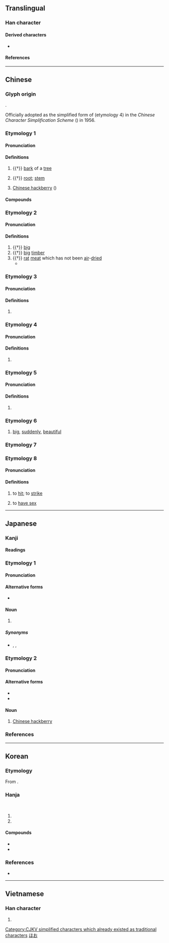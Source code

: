 {{also|樸}}
{{character info}}

==Translingual==
{{stroke order|strokes=6}}

===Han character===
{{Han char|rn=75|rad=木|as=02|sn=6|four=43900|canj=DY|ids=⿰木卜}}

====Derived characters====
* {{l|mul|[[𠡙]], [[𠧭]], [[烞]], [[𬇑]]}}

====References====
{{Han ref|kx=0510.040|dkj=14428|dj=0894.030|hdz=21154.020|uh=6734}}

[[Category:CJKV simplified characters which already existed as traditional characters]]

----

==Chinese==
{{rfc|zh}}

===Glyph origin===
{{Han etym}}
{{Han compound|木|卜|ls=psc|c1=s|c2=p}}.

Officially adopted as the simplified form of {{zh-l|*樸}} (etymology 4) in the ''Chinese Character Simplification Scheme'' ({{w2|zh|pref=《|s:漢字簡化方案|漢字簡化方案|suf=》}}) in 1956.

===Etymology 1===
{{zh-forms}}

====Pronunciation====
{{zh-pron
|m=pò
|c=pok3
|md=páuk
|mn=phoh
|mn-t=poh4/pog4
|mn-t_note=poh4 - vernacular; pog4 - literary
|w=4phoq
|mc=y
|oc=y
|cat=n
}}

====Definitions====
{{zh-hanzi}}

# {{†}} [[bark]] of a [[tree]]
#: {{zh-x|朴。木 皮 也。从 木 , 卜 聲 |ref=Shuowen}}
# {{†}} [[root]]; [[stem]]
#: {{zh-x|普 木 切，音 扑。本 也 | [[fanqie|Fanqie]] spelling {{l|zh|普}} + {{l|zh|木}}, pronounced {{l|zh|扑}}. [The meaning] is {{l|zh|本}} | ref={{w2|zh|玉篇}}}}
# [[Chinese hackberry]] ({{taxlink|Celtis sinensis|species|noshow=1}})

====Compounds====
{{zh-der|fold=1|厚朴|朴硝|朴資茅斯|朴樹|朴仔}}

===Etymology 2===
{{zh-forms}}
{{rfe|zh|related to 樸 (plain and simple)? related to 樸 (unworked wood)? related to 璞 (unworked jade) (Schuessler, 2007)?}}

====Pronunciation====
{{zh-pron
|m=朴
|c=pok3
|mc=y
|oc=y
|cat=a,n
}}

====Definitions====
{{zh-hanzi}}

# {{†}} [[big]]
# {{†}} [[big]] [[timber]]
# {{†}} [[rat]] [[meat]] which has not been [[air]]-[[dried]]
#* {{zh-x|鄭 人 謂 玉 未 理 者 璞，周 人 謂 鼠 未 腊 者 朴。周 人 懷 朴，過 鄭 賈 曰：「欲 買 朴 乎？」鄭 賈 曰：「欲 之。」出 其 朴，視 之，乃 鼠 也。因 謝 不 取。今 ^平原 君 自 以 賢，顯名 於 天下，然 降 其 主 父 ^沙丘 而 臣 之。天下 之 王 尚 猶 尊 之，是 天下 之 王 不如 鄭 賈{gǔ} 之 智 也，眩 於 名，不知 其 實 也。」|The people from the state of Zheng gave the name {{zh-l|璞}} for unrefined jade that is not yet carved or polished while the people from the state of Zhou gave the name {{zh-l|朴|tr=pǔ}} for rat meat which has not been air-dried.</br>A man from Zhou holding {{zh-l|朴|tr=pǔ}} went to see a businessman in Zheng and asked, "Do you want to buy some {{zh-l|朴|tr=pǔ}}?". The businessman replied, "Yes, I would like to". The man from Zhou held out his {{zh-l|朴|tr=pǔ}}. The businessman saw that it was a rat. And so he declined to take it.<br>Now the Prince of Pingyuan has a distinguished reputation throughout the world as a man of worth and ability. But he degraded his ruler's father at Shaqiu and treated him as a subject. And yet and kings throughout the world have less understanding than the merchant of Zheng. They are dazzled by a name and do not know what he really is.|ref=Zhanguoce}}

===Etymology 3===
{{zh-forms}}

====Pronunciation====
{{zh-pron
|m=Pú
|cat=pn
}}

====Definitions====
{{zh-hanzi}}

# {{surname|zh|historical|nodot=1}} {{n-g|used by the Yi ({{l|zh|夷}}) people.}}
#: {{zh-x|九月，巴 七 姓 夷 王 @朴{Pú}胡、賨 邑侯 @^杜濩{huò} 舉 巴 夷、賨 民 來附，於是 分 巴 郡，以 ^胡 爲 巴 東 太守，^濩{huò} 為 巴 西 太守，|ref=Sanguozhi}}
#: {{zh-x|夷 狄 大 姓。有 朴 氏 與 樸 同 |ref=通志畧}}

===Etymology 4===
{{zh-forms}}
{{zh-wp|zh:朴姓}}

====Pronunciation====
{{zh-pron
|m=Piáo
|c=piu4,pok3
|mn=xm:Phiâu/xm,qz:Phok
|mn-t=piao5/piou5
|w=4phoq
|cat=pn
}}

====Definitions====
{{zh-hanzi}}

# {{surname|zh}}
#: {{zh-x|國人 多 ^金、^朴{Piáo} 兩 姓，異姓 不 為{wéi} 婚。|There were many Kim and '''Park''' in the country, but they did not married with other last names.|CL|ref={{w2|zh|舊唐書|pref=《|suf=》}} ({{w|Old Book of Tang}})}}
#: {{zh-x|王 姓 ^金，貴人 姓 ^朴{Piáo}，民 無 氏 有 名。|The king's last name was Kim, the noble man's last name was '''Park''', the people had no last name, but only a name.|CL|ref={{w2|zh|新唐書|pref=《|suf=》}} ({{w|New Book of Tang}})}}

===Etymology 5===
{{zh-forms}}

====Pronunciation====
{{zh-pron
|m=pō
|c=pok3,po1
|mn-t=poh4/pog4
|mn-t_note=poh4 - vernacular; pog4 - literary
|cat=n
}}

====Definitions====
{{zh-hanzi}}

# {{lb|zh|historical}} {{zh-only|朴刀|[[ancient]] [[sword]] with a long [[blade]] and a short [[hilt]]}}

===Etymology 6===
# [[big]], [[sudden]]ly, [[beautiful]]
#: {{zh-x|朴。大 也 猝 也 離 也 |ref=博雅}}

===Etymology 7===
{{zh-see|樸}}

===Etymology 8===
{{zh-see|扑|v|to hit; beating stick}}

====Pronunciation====
{{zh-pron
|m=pū
|c=pok3
|mc=y
|oc=y
|cat=n
}}

====Definitions====
{{zh-hanzi}}

# {{lb|zh|Cantonese}} to [[hit]]; to [[strike]]
# {{lb|zh|Cantonese}} to [[have sex]]

----

==Japanese==

===Kanji===
{{ja-kanji|grade=c|rs=木02}}

====Readings====
{{ja-readings
|goon=ほく
|kanon=はく
|kanyoon=ぼく
|kun=ほお-, ほう-
}}

===Etymology 1===
{{ja-kanjitab|ほお|yomi=k}}

====Pronunciation====
{{ja-pron|yomi=k|ほお|acc=1|acc_ref=DJR,NHK}}

====Alternative forms====
* {{ja-l|厚朴}}

====Noun====
{{ja-noun|ほお|hhira=ほほ}}

# {{vern|Japanese bigleaf magnolia}}

=====Synonyms=====
* {{ja-r|朴の木|ほおのき}}, {{ja-r|厚朴|こうぼく}}, {{ja-r|朴柏|ほおがしわ}}

===Etymology 2===
{{ja-kanjitab|えのき|yomi=irr}}

====Pronunciation====
{{ja-pron|yomi=irr|えのき|acc=0|acc_ref=DJR,NHK}}

====Alternative forms====
* {{ja-l|榎}}
* {{ja-l|𪱻}}

====Noun====
{{ja-noun|えのき|エノキ}}

# [[Chinese hackberry]]

===References===
<references/>

[[Category:ja:Trees|ほお]]

----

==Korean==

===Etymology===
From {{der|ko|ltc|-}} {{ltc-l|朴|id=1}}.

===Hanja===
{{ko-hanja-search}}
{{ko-hanja|성씨|박}}<br>
{{ko-hanja|순박하다|순박할|박}}

# {{hanja form of|박|{{surname|ko}}}}
# {{hanja form of|박|[[naive]]; [[simple]]}}

====Compounds====
{{der-top|Compounds}}
* {{ko-l|순박|淳朴}}
* {{ko-l|소박|素朴}}
{{der-bottom}}

===References===
* {{R:hanjadoc|4800}}

----

==Vietnamese==

===Han character===
{{vi-readings|readings=phắc,phác,vóc|rs=木12}}

# {{rfdef|vi|sort=木12}}